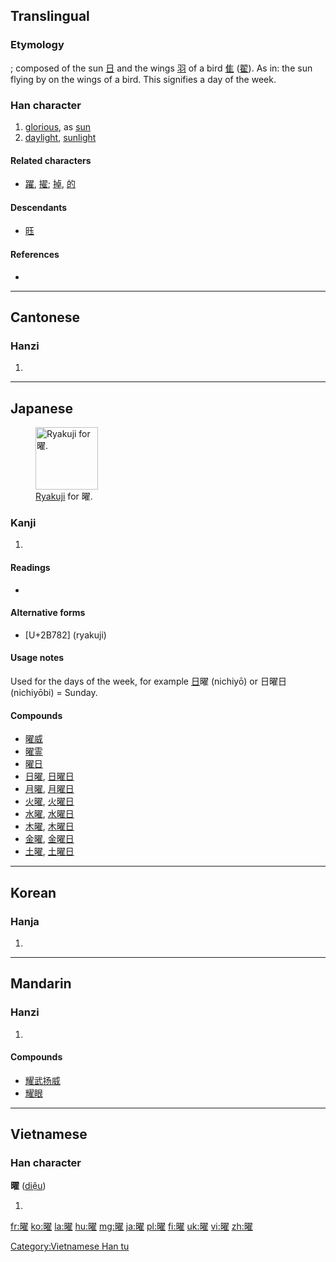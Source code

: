 <!--{{stroke order|strokes=18}}-->
{{also|耀}}
==Translingual==
{{stroke order|strokes=18|type=jbw}}

===Etymology===
{{Han compound|日|t1=sun|翟}}; composed of the sun [[日]] and the wings [[羽]] of a bird [[隹]] ([[翟]]). As in: the sun flying by on the wings of a bird. This signifies a day of the week.

===Han character===
{{Han char|rn=72|rad=日|as=14|sn=18|four=6701<sub>4</sub>|canj=日尸一土 (ASMG)|ids=⿰[[日]][[翟]]}}

# [[glorious]], as [[sun]]
# [[daylight]], [[sunlight]]

====Related characters====
* [[躍]], [[擢]]; [[掉]], [[的]] {{qualifier|cognate characters}}

====Descendants====
* [[𫞂]]

====References====
* {{Han ref|kx=0501.110|dkj=14227|dj=0871.200|hdz=21540.050|uh=66DC|ud=26332|bh=C260|bd=49760}}

----

==Cantonese==

===Hanzi===
{{yue-hanzi|jyut=jiu6|y=yiu6}}

# {{defn|lang=yue|sort=日14}}

----

==Japanese==
[[File:Abbreviation_kanji_YOU.png|thumb|right|100px|[[w:en:Ryakuji|Ryakuji]] for 曜.]]

===Kanji===
{{ja-kanji|rs=日18|grade=2}}

# {{defn|lang=ja|sort=日14}}

====Readings====
* {{ja-readings
|on=[[よう]] (yō) < [[えう]] (eu)
|kun=[[ひかり]] (hikari), [[かがやく]] (kagayaku)}}

====Alternative forms====
* {{term|𫞂|lang=ja}} [U+2B782] (ryakuji)

====Usage notes====
Used for the days of the week, for example [[日]]曜 (nichiyō) or 日曜日 (nichiyōbi) = Sunday.

====Compounds====
* [[曜威]]
* [[曜霊]]
* [[曜日]]
* [[日曜]], [[日曜日]]
* [[月曜]], [[月曜日]]
* [[火曜]], [[火曜日]]
* [[水曜]], [[水曜日]]
* [[木曜]], [[木曜日]]
* [[金曜]], [[金曜日]]
* [[土曜]], [[土曜日]]

----

==Korean==

===Hanja===
{{ko-hanja|hangeul=요|eumhun=|rv=yo|mr=yo|y=yo}}

# {{defn|lang=ko|sort=日14}}

----

==Mandarin==

===Hanzi===
{{cmn-hanzi|pin=[[yào]] ([[yao4]])|wg=yao<sup>4</sup>}}

# {{defn|lang=cmn|sort=日14}}

====Compounds====
* [[耀武扬威]]
* [[耀眼]]

----

==Vietnamese==

===Han character===
'''曜''' ([[diệu]])

# {{defn|lang=vi}}

[[Category:Vietnamese Han tu]]

[[fr:曜]]
[[ko:曜]]
[[la:曜]]
[[hu:曜]]
[[mg:曜]]
[[ja:曜]]
[[pl:曜]]
[[fi:曜]]
[[uk:曜]]
[[vi:曜]]
[[zh:曜]]